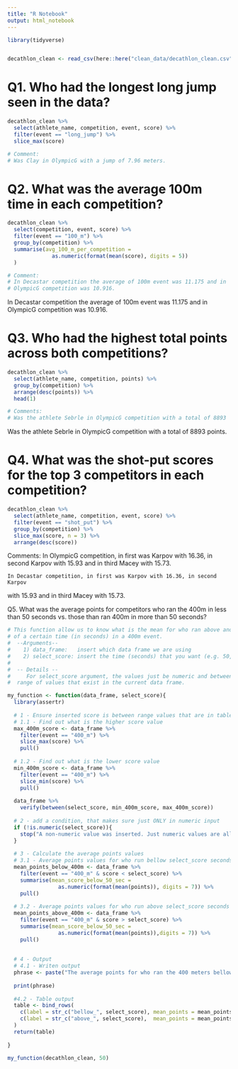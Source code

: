 ```yaml
---
title: "R Notebook"
output: html_notebook
---
```


```r
library(tidyverse)


decathlon_clean <- read_csv(here::here("clean_data/decathlon_clean.csv"))
```

# Q1. Who had the longest long jump seen in the data?
```r
decathlon_clean %>% 
  select(athlete_name, competition, event, score) %>% 
  filter(event == "long_jump") %>% 
  slice_max(score)

# Comment: 
# Was Clay in OlympicG with a jump of 7.96 meters.
```

# Q2. What was the average 100m time in each competition?
```r
decathlon_clean %>%
  select(competition, event, score) %>% 
  filter(event == "100_m") %>% 
  group_by(competition) %>% 
  summarise(avg_100_m_per_competition = 
              as.numeric(format(mean(score), digits = 5))
  ) 

# Comment: 
# In Decastar competition the average of 100m event was 11.175 and in
# OlympicG competition was 10.916.
```
In Decastar competition the average of 100m event was 11.175 and in
OlympicG competition was 10.916.


# Q3. Who had the highest total points across both competitions?
```r
decathlon_clean %>%
  select(athlete_name, competition, points) %>% 
  group_by(competition) %>% 
  arrange(desc(points)) %>% 
  head(1) 

# Comments:
# Was the athlete Sebrle in OlympicG competition with a total of 8893  points.
```
Was the athlete Sebrle in OlympicG competition with a total of 8893  points.

# Q4. What was the shot-put scores for the top 3 competitors in each competition?
```r
decathlon_clean %>% 
  select(athlete_name, competition, event, score) %>% 
  filter(event == "shot_put") %>% 
  group_by(competition) %>% 
  slice_max(score, n = 3) %>% 
  arrange(desc(score))
```
 Comments:
    In OlympicG competition, in first was Karpov with 16.36, in second Karpov
 with 15.93 and in third Macey with 15.73.

    In Decastar competition, in first was Karpov with 16.36, in second Karpov
 with 15.93 and in third Macey with 15.73.

Q5. What was the average points for competitors who ran the 400m in less than 50 seconds vs. those than ran 400m in more than 50 seconds?

```r
# This function allow us to know what is the mean for who ran above and bellow 
# of a certain time (in seconds) in a 400m event.
#  --Arguments-- 
#    1) data_frame:   insert which data frame we are using
#    2) select_score: insert the time (seconds) that you want (e.g. 50, 49...)
#    
#  -- Details --
#     For select_score argument, the values just be numeric and between the 
#  range of values that exist in the current data frame.

my_function <- function(data_frame, select_score){
  library(assertr)
  
  # 1 - Ensure inserted score is between range values that are in table
  # 1.1 - Find out what is the higher score value
  max_400m_score <- data_frame %>%
    filter(event == "400_m") %>% 
    slice_max(score) %>% 
    pull()
  
  # 1.2 - Find out what is the lower score value
  min_400m_score <- data_frame %>%
    filter(event == "400_m") %>% 
    slice_min(score) %>% 
    pull()
  
  data_frame %>%
    verify(between(select_score, min_400m_score, max_400m_score))
  
  # 2 - add a condition, that makes sure just ONLY in numeric input
  if (!is.numeric(select_score)){
    stop("A non-numeric value was inserted. Just numeric values are allowed")
  }
  
  # 3 - Calculate the average points values
  # 3.1 - Average points values for who run bellow select_score seconds
  mean_points_below_400m <- data_frame %>% 
    filter(event == "400_m" & score < select_score) %>% 
    summarise(mean_score_below_50_sec = 
                as.numeric(format(mean(points)), digits = 7)) %>% 
    pull()
  
  # 3.2 - Average points values for who run above select_score seconds
  mean_points_above_400m <- data_frame %>% 
    filter(event == "400_m" & score > select_score) %>% 
    summarise(mean_score_below_50_sec = 
                as.numeric(format(mean(points)),digits = 7)) %>% 
    pull() 
    
  
  # 4 - Output
  # 4.1 - Writen output
  phrase <- paste("The average points for who ran the 400 meters bellow", select_score, "was", mean_points_below_400m, "and for who ran above", select_score, " was", mean_points_above_400m)
  
  print(phrase)
  
  #4.2 - Table output
  table <- bind_rows(
    c(label = str_c("bellow_", select_score), mean_points = mean_points_below_400m),
    c(label = str_c("above_", select_score),  mean_points = mean_points_above_400m)
  )
  return(table)
  
}

my_function(decathlon_clean, 50)
```